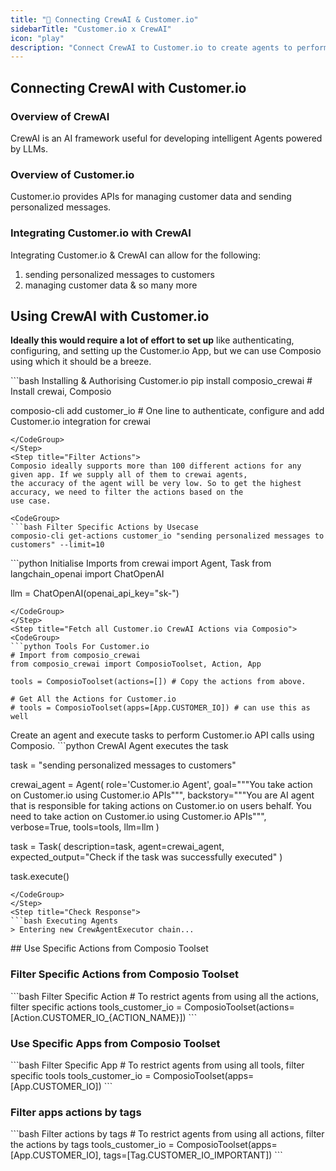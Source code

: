 ```yaml
---
title: "🚀 Connecting CrewAI & Customer.io"
sidebarTitle: "Customer.io x CrewAI"
icon: "play"
description: "Connect CrewAI to Customer.io to create agents to perform tasks using natural language"
---
```


## Connecting CrewAI with Customer.io

### Overview of CrewAI

CrewAI is an AI framework useful for developing intelligent Agents powered by LLMs.

### Overview of Customer.io

Customer.io provides APIs for managing customer data and sending personalized messages.

### Integrating Customer.io with CrewAI

Integrating Customer.io & CrewAI can allow for the following:

1. sending personalized messages to customers
2. managing customer data
& so many more

## Using CrewAI with Customer.io

<Steps>
<Step title="Setting Up the Environment">

**Ideally this would require a lot of effort to set up** like authenticating, configuring, and setting up the Customer.io App, but we can use Composio using which it should be a breeze.

<CodeGroup>
```bash Installing & Authorising Customer.io
pip install composio_crewai # Install crewai, Composio 

composio-cli add customer_io # One line to authenticate, configure and add Customer.io integration for crewai
```
</CodeGroup>
</Step>
<Step title="Filter Actions">
Composio ideally supports more than 100 different actions for any given app. If we supply all of them to crewai agents, 
the accuracy of the agent will be very low. So to get the highest accuracy, we need to filter the actions based on the 
use case.

<CodeGroup>
```bash Filter Specific Actions by Usecase
composio-cli get-actions customer_io "sending personalized messages to customers" --limit=10
```
</CodeGroup>

</Step>
<Step title="Import Base Packages">

<CodeGroup>
```python Initialise Imports
from crewai import Agent, Task
from langchain_openai import ChatOpenAI

llm = ChatOpenAI(openai_api_key="sk-<OPENAI KEY>")
```
</CodeGroup>
</Step>
<Step title="Fetch all Customer.io CrewAI Actions via Composio">
<CodeGroup>
```python Tools For Customer.io
# Import from composio_crewai
from composio_crewai import ComposioToolset, Action, App

tools = ComposioToolset(actions=[]) # Copy the actions from above. 

# Get All the Actions for Customer.io
# tools = ComposioToolset(apps=[App.CUSTOMER_IO]) # can use this as well
```
</CodeGroup>
</Step>
<Step title="Execute the Agent">
Create an agent and execute tasks to perform Customer.io API calls using Composio. 
<CodeGroup>
```python CrewAI Agent executes the task

task = "sending personalized messages to customers"

crewai_agent = Agent(
    role='Customer.io Agent',
    goal="""You take action on Customer.io using Customer.io APIs""",
    backstory="""You are AI agent that is responsible for taking actions on Customer.io on users behalf. You need to take action on Customer.io using Customer.io APIs""",
    verbose=True,
    tools=tools,
    llm=llm
)

task = Task(
    description=task,
    agent=crewai_agent,
    expected_output="Check if the task was successfully executed"
)

task.execute()
```
</CodeGroup>
</Step>
<Step title="Check Response">
```bash Executing Agents
> Entering new CrewAgentExecutor chain...
```
</Step>
</Steps>
## Use Specific Actions from Composio Toolset

### Filter Specific Actions from Composio Toolset

<CodeGroup>
```bash Filter Specific Action
# To restrict agents from using all the actions, filter specific actions
tools_customer_io = ComposioToolset(actions=[Action.CUSTOMER_IO_{ACTION_NAME}])
```
</CodeGroup>

### Use Specific Apps from Composio Toolset
<CodeGroup>
```bash Filter Specific App
# To restrict agents from using all tools, filter specific tools
tools_customer_io = ComposioToolset(apps=[App.CUSTOMER_IO])
```
</CodeGroup>

### Filter apps actions by tags 
<CodeGroup>
```bash Filter actions by tags
# To restrict agents from using all actions, filter the actions by tags
tools_customer_io = ComposioToolset(apps=[App.CUSTOMER_IO], tags=[Tag.CUSTOMER_IO_IMPORTANT])
```
</CodeGroup>